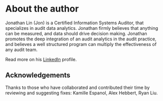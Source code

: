 # About the author {-}

Jonathan Lin (Jon) is a Certified Information Systems Auditor, that specializes in audit data analytics. Jonathan firmly believes that anything can be measured, and data should drive decision making. Jonathan promotes the deep integration of an audit analytics in the audit practice, and believes a well structured program can multiply the effectiveness of any audit team.

Read more on his [LinkedIn](https://www.linkedin.com/in/jonlin/) profile.

## Acknowledgements

Thanks to those who have collaborated and contributed their time by reviewing and suggesting fixes: Kamille Espanol, Alex Hebbert, Ryan Liu. 